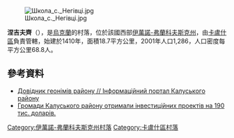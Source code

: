 [[Image:Школа_с._Негівці.jpg|right]]

'''涅吉夫齊'''（{{lang-uk|Негівці}}），是[[烏克蘭|烏克蘭]]的村落，位於該國西部[[伊萬諾-弗蘭科夫斯克州|伊萬諾-弗蘭科夫斯克州]]，由[[卡盧什區|卡盧什區]]負責管轄，始建於1410年，面積18.7平方公里，2001年人口1,286，人口密度每平方公里68.8人。

{{coord|49|7|50|N|24|22|2|E|scale:30000|display=title}}

==參考資料==
*[http://info-kalush.at.ua/index/dovidnik_vulic_sil_01/0-27 Довідник геонімів району // Інформаційний портал Калуського району] {{Wayback|url=http://info-kalush.at.ua/index/dovidnik_vulic_sil_01/0-27 |date=20161203031713 }}
*[http://vikna.if.ua/news/category/kl/2015/09/29/41429/view Громади Калуського району отримали інвестиційних проектів на 190 тис. доларів.] {{Wayback|url=http://vikna.if.ua/news/category/kl/2015/09/29/41429/view |date=20160503125848 }}

{{DEFAULTSORT:Негівці}}
[[Category:伊萬諾-弗蘭科夫斯克州村落|Category:伊萬諾-弗蘭科夫斯克州村落]]
[[Category:卡盧什區村落|Category:卡盧什區村落]]


{{IvanoFrankivsk-geo-stub}}